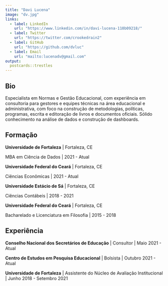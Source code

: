 ```yaml
---
title: "Davi Lucena"
image: "dv.jpg"
links:
  - label: LinkedIn
    url: "https://www.linkedin.com/in/davi-lucena-110b09218/"
  - label: Twitter
    url: "https://twitter.com/crookedrain2"
  - label: GitHub
    url: "https://github.com/dvluc"
  - label: Email
    url: "mailto:lucenadv@gmail.com"
output:
  postcards::trestles
---
```

 
## Bio

Especialista em Normas e Gestão Educacional, com experiência em consultoria para gestores e equipes técnicas na área educacional e administrativa, com foco na construção de metodologias, políticas, programas, escrita e editoração de livros e documentos oficiais. Sólido conhecimento na análise de dados e construção de dashboards.

## Formação

**Universidade de Fortaleza** | Fortaleza, CE

MBA em Ciência de Dados | 2021 - Atual

**Universidade Federal do Ceará** | Fortaleza, CE

Ciências Econômicas | 2021 - Atual

**Universidade Estácio de Sá** | Fortaleza, CE

Ciências Contábeis | 2018 - 2021

**Universidade Federal do Ceará** | Fortaleza, CE

Bacharelado e Licenciatura em Filosofia | 2015 - 2018

## Experiência

**Conselho Nacional dos Secretários de Educação** | Consultor | Maio 2021 - Atual

**Centro de Estudos em Pesquisa Educacional** | Bolsista | Outubro 2021 - Atual 

**Universidade de Fortaleza** | Assistente do Núcleo de Avaliação Institucional | Junho 2018 - Setembro 2021

